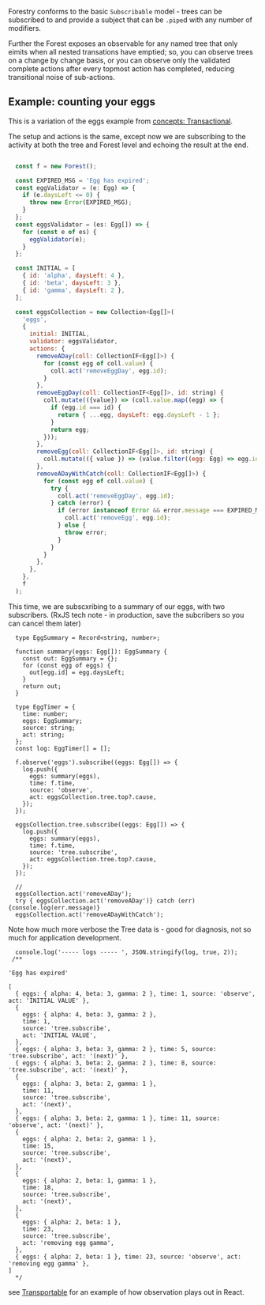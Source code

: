 Forestry conforms to the basic `Subscribable` model - trees can be
subscribed to and provide a subject that can be `.pipe`d with any number
of modifiers.

Further the Forest exposes an observable for any named tree that only eimits when all
nested transations have emptied; so, you can observe trees on a change by change basis,
or you can observe only the validated complete actions after every topmost action has
completed, reducing transitional noise of sub-actions.

## Example: counting your eggs

This is a variation of the eggs example from [concepts: Transactional](/concepts/transactional).

The setup and actions is the same, except now we are subscribing to the activity at both
the tree and Forest level and echoing the result at the end.

```JavaScript

  const f = new Forest();

  const EXPIRED_MSG = 'Egg has expired';
  const eggValidator = (e: Egg) => {
    if (e.daysLeft <= 0) {
      throw new Error(EXPIRED_MSG);
    }
  };
  const eggsValidator = (es: Egg[]) => {
    for (const e of es) {
      eggValidator(e);
    }
  };

  const INITIAL = [
    { id: 'alpha', daysLeft: 4 },
    { id: 'beta', daysLeft: 3 },
    { id: 'gamma', daysLeft: 2 },
  ];

  const eggsCollection = new Collection<Egg[]>(
    'eggs',
    {
      initial: INITIAL,
      validator: eggsValidator,
      actions: {
        removeADay(coll: CollectionIF<Egg[]>) {
          for (const egg of coll.value) {
            coll.act('removeEggDay', egg.id);
          }
        },
        removeEggDay(coll: CollectionIF<Egg[]>, id: string) {
          coll.mutate(({value}) => (coll.value.map((egg) => {
            if (egg.id === id) {
              return { ...egg, daysLeft: egg.daysLeft - 1 };
            }
            return egg;
          }));
        },
        removeEgg(coll: CollectionIF<Egg[]>, id: string) {
          coll.mutate(({ value }) => (value.filter((egg: Egg) => egg.id !== id)));
        },
        removeADayWithCatch(coll: CollectionIF<Egg[]>) {
          for (const egg of coll.value) {
            try {
              coll.act('removeEggDay', egg.id);
            } catch (error) {
              if (error instanceof Error && error.message === EXPIRED_MSG) {
                coll.act('removeEgg', egg.id);
              } else {
                throw error;
              }
            }
          }
        },
      },
    },
    f
  );
```

This time, we are subscxribing to a summary of our eggs, with two subscribers. (RxJS tech note - in production,
save the subcribers so you can cancel them later)

```
  type EggSummary = Record<string, number>;

  function summary(eggs: Egg[]): EggSummary {
    const out: EggSummary = {};
    for (const egg of eggs) {
      out[egg.id] = egg.daysLeft;
    }
    return out;
  }

  type EggTimer = {
    time: number;
    eggs: EggSummary;
    source: string;
    act: string;
  };
  const log: EggTimer[] = [];

  f.observe('eggs').subscribe((eggs: Egg[]) => {
    log.push({
      eggs: summary(eggs),
      time: f.time,
      source: 'observe',
      act: eggsCollection.tree.top?.cause,
    });
  });

  eggsCollection.tree.subscribe((eggs: Egg[]) => {
    log.push({
      eggs: summary(eggs),
      time: f.time,
      source: 'tree.subscribe',
      act: eggsCollection.tree.top?.cause,
    });
  });

  //
  eggsCollection.act('removeADay');
  try { eggsCollection.act('removeADay')} catch (err) {console.log(err.message)}
  eggsCollection.act('removeADayWithCatch');
```

Note how much more verbose the Tree data is - good for diagnosis, not so much
for application development.

```
  console.log('----- logs ----- ', JSON.stringify(log, true, 2));
 /**

'Egg has expired'

[
  { eggs: { alpha: 4, beta: 3, gamma: 2 }, time: 1, source: 'observe', act: 'INITIAL VALUE' },
  {
    eggs: { alpha: 4, beta: 3, gamma: 2 },
    time: 1,
    source: 'tree.subscribe',
    act: 'INITIAL VALUE',
  },
  { eggs: { alpha: 3, beta: 3, gamma: 2 }, time: 5, source: 'tree.subscribe', act: '(next)' },
  { eggs: { alpha: 3, beta: 2, gamma: 2 }, time: 8, source: 'tree.subscribe', act: '(next)' },
  {
    eggs: { alpha: 3, beta: 2, gamma: 1 },
    time: 11,
    source: 'tree.subscribe',
    act: '(next)',
  },
  { eggs: { alpha: 3, beta: 2, gamma: 1 }, time: 11, source: 'observe', act: '(next)' },
  {
    eggs: { alpha: 2, beta: 2, gamma: 1 },
    time: 15,
    source: 'tree.subscribe',
    act: '(next)',
  },
  {
    eggs: { alpha: 2, beta: 1, gamma: 1 },
    time: 18,
    source: 'tree.subscribe',
    act: '(next)',
  },
  {
    eggs: { alpha: 2, beta: 1 },
    time: 23,
    source: 'tree.subscribe',
    act: 'removing egg gamma',
  },
  { eggs: { alpha: 2, beta: 1 }, time: 23, source: 'observe', act: 'removing egg gamma' },
]
  */

```

see [Transportable](/concepts/transportable) for an example of how observation plays
out in React.
